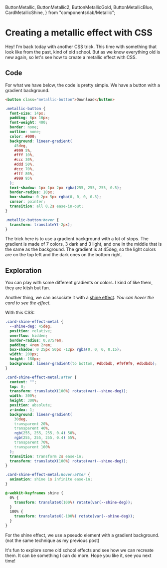   ButtonMetallic,
  ButtonMetallic2,
  ButtonMetallicGold,
  ButtonMetallicBlue,
  CardMetallicShine,
} from "components/lab/Metallic";

<LayoutBlog>

# Creating a metallic effect with CSS

Hey! I'm back today with another CSS trick.
This time with something that look like from the past, kind of old school.
But as we know everything old is new again, so let's see how to create a metallic effect with CSS.

<ComponentPlayground hasDarkMode>
  <ButtonMetallic />
</ComponentPlayground>

## Code

For what we have below, the code is pretty simple. We have a button with a gradient background.

```html
<button class="metallic-button">Download</button>
```

```css
.metallic-button {
  font-size: 14px;
  padding: 6px 16px;
  font-weight: 400;
  border: none;
  outline: none;
  color: #000;
  background: linear-gradient(
    45deg,
    #999 5%,
    #fff 10%,
    #ccc 30%,
    #ddd 50%,
    #ccc 70%,
    #fff 80%,
    #999 95%
  );
  text-shadow: 1px 1px 2px rgba(255, 255, 255, 0.5);
  border-radius: 10px;
  box-shadow: 0 2px 5px rgba(0, 0, 0, 0.3);
  cursor: pointer;
  transition: all 0.2s ease-in-out;
}

.metallic-button:hover {
  transform: translateY(-2px);
}
```

The trick here is to use a gradient background with a lot of stops.
The gradient is made of 7 colors, 3 dark and 3 light, and one in the middle that is the same as the background.
The gradient is at 45deg, so the light colors are on the top left and the dark ones on the bottom right.

## Exploration

You can play with some different gradients or colors. I kind of like them, they are kitsh but fun.

<ComponentPlayground hasDarkMode className="flex-wrap gap-10">
  <ButtonMetallic2 />
  <ButtonMetallicGold />
  <ButtonMetallicBlue />
</ComponentPlayground>

Another thing, we can associate it with a [shine effect](/blog/create-shine-effect-on-card-with-tailwind-css).
_You can hover the card to see the effect._

<ComponentPlayground hasDarkMode>
  <CardMetallicShine />
</ComponentPlayground>

With this CSS:

```css
.card-shine-effect-metal {
  --shine-deg: 45deg;
  position: relative;
  overflow: hidden;
  border-radius: 0.875rem;
  padding: 4rem 2rem;
  box-shadow: 0 25px 50px -12px rgba(0, 0, 0, 0.15);
  width: 200px;
  height: 180px;
  background: linear-gradient(to bottom, #dbdbdb, #f9f9f9, #dbdbdb);
}

.card-shine-effect-metal:after {
  content: "";
  top: 0;
  transform: translateX(100%) rotate(var(--shine-deg));
  width: 300%;
  height: 300%;
  position: absolute;
  z-index: 1;
  background: linear-gradient(
    30deg,
    transparent 20%,
    transparent 40%,
    rgb(255, 255, 255, 0.4) 50%,
    rgb(255, 255, 255, 0.4) 55%,
    transparent 70%,
    transparent 100%
  );
  transition: transform 2s ease-in;
  transform: translateX(100%) rotate(var(--shine-deg));
}

.card-shine-effect-metal:hover:after {
  animation: shine 1s infinite ease-in;
}

@-webkit-keyframes shine {
  0% {
    transform: translateX(100%) rotate(var(--shine-deg));
  }
  100% {
    transform: translateX(-100%) rotate(var(--shine-deg));
  }
}
```

For the shine effect, we use a pseudo element with a gradient background. (not the same technique as my previous post)

It's fun to explore some old school effects and see how we can recreate them.
It can be something I can do more.
Hope you like it, see you next time!

</LayoutBlog>
